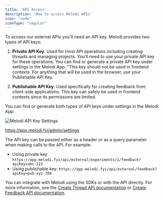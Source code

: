 ```yaml
---
title: 'API Access'
description: 'How to access Melodi APIs'
icon: "code"
iconType: "regular"
---
```


To access our external APIs you'll need an API key. Melodi provides two types of API keys:

1. **Private API Key**: Used for most API operations including creating threads and managing projects. You'll need to use your private API key for these operations. You can find or generate a private API key under settings in the Melodi App. "This key should not be used in frontend contexts. For anything that will be used in the browser, use your Publishable API Key.

2. **Publishable API Key**: Used specifically for creating feedback from client-side applications. This key can safely be used in frontend contexts since its permissions are limited.

You can find or generate both types of API keys under settings in the Melodi App:

![Melodi API Key Settings](/images/Melodi-API-key-settings.png)

https://app.melodi.fyi/admin/settings

The API key can be passed either as a header or as a query parameter when making calls to the API. For example:
- Using private key: `https://app.melodi.fyi/api/external/experiments/1/feedback?apiKey=abc-123`
- Using publishable key: `https://app.melodi.fyi/api/external/feedback?apiKey=pub-xyz-789`

You can integrate with Melodi using the SDKs or with the API directly. For more information, see the [Create Thread API documentation](/api-reference/create-thread) or [Create Feedback API documentation](/api-reference/create-feedback).
